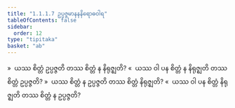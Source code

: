 ```yaml
---
title: "1.1.1.7 ဥပ္ပဇ္ဇမာနနနိရောဓဝါရ"
tableOfContents: false
sidebar:
  order: 12
type: "tipitaka"
basket: "ab"
---
```



<DynamicBreadcrumb />

<Division number="13">

<Paragraph number="50">
»  ယဿ စိတ္တံ ဥပ္ပဇ္ဇတိ တဿ စိတ္တံ န နိရုဇ္ဈတိ?
</Paragraph>

<Paragraph number="51">
«  ယဿ ဝါ ပန စိတ္တံ န နိရုဇ္ဈတိ တဿ စိတ္တံ ဥပ္ပဇ္ဇတိ?
</Paragraph>

<Paragraph number="52">
»  ယဿ စိတ္တံ န ဥပ္ပဇ္ဇတိ တဿ စိတ္တံ နိရုဇ္ဈတိ?
</Paragraph>

<Paragraph number="53">
«  ယဿ ဝါ ပန စိတ္တံ နိရုဇ္ဈတိ တဿ စိတ္တံ န ဥပ္ပဇ္ဇတိ?
</Paragraph>
</Division>